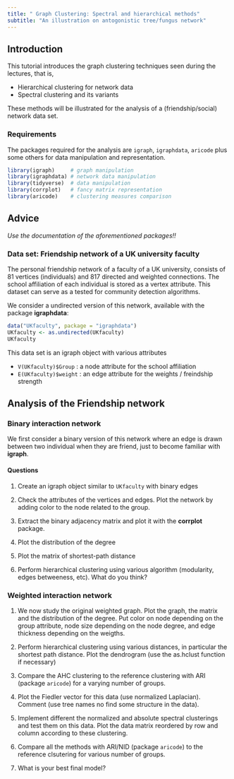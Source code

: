 ```yaml
---
title: " Graph Clustering: Spectral and hierarchical methods"
subtitle: "An illustration on antogonistic tree/fungus network"
---
```


##  Introduction

This tutorial introduces the graph clustering techniques seen during the lectures, that is,

- Hierarchical clustering for network data
- Spectral clustering and its variants

These methods will be illustrated for the analysis of a (friendship/social) network data set.

###  Requirements

The packages required for the analysis are `igraph`,  `igraphdata`, `aricode` plus some others for data manipulation and representation. 

```r
library(igraph)     # graph manipulation
library(igraphdata) # network data manipulation
library(tidyverse)  # data manipulation
library(corrplot)   # fancy matrix representation
library(aricode)    # clustering measures comparison
```

::: {.callout-info}
## Advice

*Use the documentation of the aforementioned packages!!*

:::

### Data set: Friendship network of a UK university faculty

The personal friendship network of a faculty of a UK university, consists of 81 vertices (individuals) and 817 directed and weighted connections. The school affiliation of each individual is stored as a vertex attribute. This dataset can serve as a tested for community detection algorithms.

We consider a undirected version of this network, available with the package **igraphdata**:

```r
data("UKfaculty", package = "igraphdata")
UKfaculty <- as.undirected(UKfaculty)
UKfaculty
```

This data set is an igraph object with various attributes

- `V(UKfaculty)$Group`  : a node attribute for the school affiliation
- `E(UKfaculty)$weight` : an edge attribute for the weights / freindship strength 

## Analysis of the Friendship network

### Binary interaction network

We first consider a binary version of this network where an edge is drawn between two individual when they are friend, just to become familiar with **igraph**.

#### Questions {-}

1. Create an igraph object similar to `UKfaculty` with binary edges

2. Check the attributes of the vertices and edges. Plot the network by adding color to the node related to the group.

3. Extract the binary adjacency matrix and plot it with the **corrplot** package. 

3. Plot the distribution of the degree

4. Plot the matrix of shortest-path distance

5. Perform hierarchical clustering using various algorithm (modularity, edges betweeness, etc). What do you think?

### Weighted interaction network

1. We now study the original weighted graph. Plot the graph, the matrix and the distribution of the degree. Put color on node depending on the group attribute, node size depending on the node degree, and edge thickness depending on the weigths.

2. Perform hierarchical clustering using various distances, in particular the shortest path distance. Plot the dendrogram (use the as.hclust function if necessary)

3. Compare the AHC clustering to the reference clustering with ARI (package `aricode`) for a varying number of groups. 

4. Plot the Fiedler vector for this data (use normalized Laplacian). Comment (use tree names no find some structure in the data).

5. Implement different the normalized and absolute spectral clusterings and test them on this data. Plot the data matrix reordered by row and column according to these clustering.

6. Compare all the methods with ARI/NID (package `aricode`) to the reference clsutering for various number of groups. 

7. What is your best final model?

